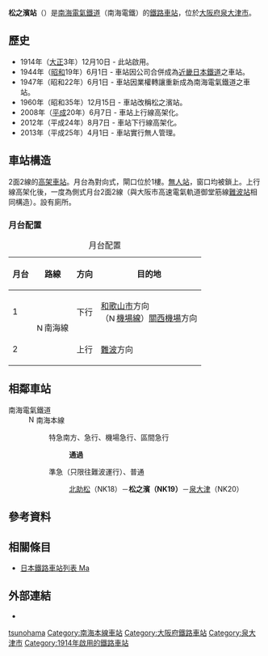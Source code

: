 {{NoteTA
|T=zh-hans:松之浜站;zh-hk:松之濱站;zh-tw:松之濱車站;
|1=zh-hans:松之浜站;zh-hk:松之濱站;zh-tw:松之濱車站;
}}
{{日本車站資訊
|公司色 = #fe4d11
|站名 = 松之濱站
|圖片 = 
|圖片說明 = 
|日文原名 = 松ノ浜
|平假名 = まつのはま
|羅馬拼音 = Matsunohama
|電報略號 = マツ
|所在地 = {{JPN}}[[大阪府|大阪府]][[泉大津市|泉大津市]]二田町一丁目1番15號
|車站構造 = [[高架車站|高架車站]]
|月台配置 = 2面2線
|啟用年月日 = 1914年（[[大正|大正]]3年）12月10日
|乘客人數 = 
|上下車人次 = 3,764
|統計年度 = 2014年
|備註 = [[無人站|無人站]]
|adjacent = {{Adjacent stations|system=南海電氣鐵道|line=南海本線|left=北助松|right=泉大津|note-left=NK18<br />1.0km|note-mid={{南海泉北車站編號|NK|19}}<br />距離[[難波站_(南海)|難波]]19.5km|note-right=NK20<br />0.9km}}
}}
'''松之濱站'''（{{jpn|j=松ノ浜駅|hg=まつのはまえき|rm=Matsunohama eki|f=y}}）是[[南海電氣鐵道|南海電氣鐵道]]（南海電鐵）的[[鐵路車站|鐵路車站]]，位於[[大阪府|大阪府]][[泉大津市|泉大津市]]。

== 歷史 ==
* 1914年（[[大正|大正]]3年）12月10日 - 此站啟用。
* 1944年（[[昭和|昭和]]19年）6月1日 - 車站因公司合併成為[[近畿日本鐵道|近畿日本鐵道]]之車站。
* 1947年（昭和22年）6月1日 - 車站因業權轉讓重新成為南海電氣鐵道之車站。
* 1960年（昭和35年）12月15日 - 車站改稱松之濱站。
* 2008年（[[平成|平成]]20年）6月7日 - 車站上行線高架化。 
* 2012年（平成24年）8月7日 - 車站下行線高架化。 
* 2013年（平成25年）4月1日 - 車站實行無人管理。

== 車站構造 ==
2面2線的[[高架車站|高架車站]]。月台為對向式，閘口位於1樓。[[無人站|無人站]]，窗口均被鎖上。上行線高架化後，一度為側式月台2面2線（與大阪市高速電氣軌道御堂筋線[[難波站_(大阪市高速電氣軌道)|難波站]]相同構造）。設有廁所。
=== 月台配置 ===
{| class="wikitable"
|+ 月台配置
|-
!月台!!路線!!方向!!目的地
|-
! 1
|rowspan=2|[[File:Nankai_mainline_symbol.svg|15px]]南海線
| style="text-align:center" | 下行
| [[和歌山市站|和歌山市]]方向<br />（[[File:Nankai_airport_line_symbol.svg|15px]][[機場線_(南海電氣鐵道)|機場線]]）[[關西機場站|關西機場]]方向
|-
! 2
| style="text-align:center" |  上行
| [[難波站_(南海)|難波]]方向
|}

== 相鄰車站 ==
; 南海電氣鐵道
: [[File:Nankai_mainline_symbol.svg|15px]]南海本線
:: {{Color|red|■}}特急南方、{{Color|orange|■}}急行、{{Color|orange|■}}機場急行、{{Color|#009933|■}}區間急行
::: '''通過'''
:: {{Color|royalblue|■}}準急（只限往難波運行）、{{Color|gray|■}}普通
::: [[北助松站|北助松]]（NK18）－'''松之濱（NK19）'''－[[泉大津站|泉大津]]（NK20）

== 參考資料 ==
{{reflist}}

== 相關條目 ==
* [[日本鐵路車站列表_Ma|日本鐵路車站列表 Ma]]

== 外部連結 ==
* {{外部連結/南海電氣鐵道車站|matsunohama|松之濱}}

{{南海本線}}

{{DEFAULTSORT:Matsunohama}}
[[Category:日本鐵路車站_Ma|tsunohama]]
[[Category:南海本線車站|Category:南海本線車站]]
[[Category:大阪府鐵路車站|Category:大阪府鐵路車站]]
[[Category:泉大津市|Category:泉大津市]]
[[Category:1914年啟用的鐵路車站|Category:1914年啟用的鐵路車站]]